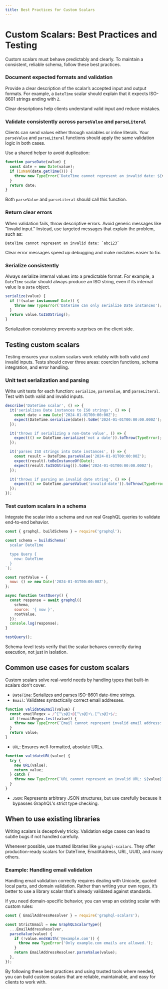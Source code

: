 ```yaml
---
title: Best Practices for Custom Scalars
---
```


# Custom Scalars: Best Practices and Testing

Custom scalars must behave predictably and clearly. To maintain a consistent, reliable 
schema, follow these best practices.

### Document expected formats and validation

Provide a clear description of the scalar’s accepted input and output formats. For example, a 
`DateTime` scalar should explain that it expects ISO-8601 strings ending with `Z`.

Clear descriptions help clients understand valid input and reduce mistakes.

### Validate consistently across `parseValue` and `parseLiteral`

Clients can send values either through variables or inline literals.
Your `parseValue` and `parseLiteral` functions should apply the same validation logic in 
both cases.

Use a shared helper to avoid duplication:

```js
function parseDate(value) {
  const date = new Date(value);
  if (isNaN(date.getTime())) {
    throw new TypeError(`DateTime cannot represent an invalid date: ${value}`);
  }
  return date;
}
```

Both `parseValue` and `parseLiteral` should call this function.

### Return clear errors

When validation fails, throw descriptive errors. Avoid generic messages like "Invalid input."
Instead, use targeted messages that explain the problem, such as:

```text
DateTime cannot represent an invalid date: `abc123`
```

Clear error messages speed up debugging and make mistakes easier to fix.

### Serialize consistently

Always serialize internal values into a predictable format.
For example, a `DateTime` scalar should always produce an ISO string, even if its 
internal value is a `Date` object.

```js
serialize(value) {
  if (!(value instanceof Date)) {
    throw new TypeError('DateTime can only serialize Date instances');
  }
  return value.toISOString();
}
```

Serialization consistency prevents surprises on the client side.

## Testing custom scalars

Testing ensures your custom scalars work reliably with both valid and invalid inputs.
Tests should cover three areas: coercion functions, schema integration, and error handling.

### Unit test serialization and parsing

Write unit tests for each function: `serialize`, `parseValue`, and `parseLiteral`.
Test with both valid and invalid inputs.

```js
describe('DateTime scalar', () => {
  it('serializes Date instances to ISO strings', () => {
    const date = new Date('2024-01-01T00:00:00Z');
    expect(DateTime.serialize(date)).toBe('2024-01-01T00:00:00.000Z');
  });

  it('throws if serializing a non-Date value', () => {
    expect(() => DateTime.serialize('not a date')).toThrow(TypeError);
  });

  it('parses ISO strings into Date instances', () => {
    const result = DateTime.parseValue('2024-01-01T00:00:00Z');
    expect(result).toBeInstanceOf(Date);
    expect(result.toISOString()).toBe('2024-01-01T00:00:00.000Z');
  });

  it('throws if parsing an invalid date string', () => {
    expect(() => DateTime.parseValue('invalid-date')).toThrow(TypeError);
  });
});
```

### Test custom scalars in a schema

Integrate the scalar into a schema and run real GraphQL queries to validate end-to-end behavior.

```js
const { graphql, buildSchema } = require('graphql');

const schema = buildSchema(`
  scalar DateTime

  type Query {
    now: DateTime
  }
`);

const rootValue = {
  now: () => new Date('2024-01-01T00:00:00Z'),
};

async function testQuery() {
  const response = await graphql({
    schema,
    source: '{ now }',
    rootValue,
  });
  console.log(response);
}

testQuery();
```

Schema-level tests verify that the scalar behaves correctly during execution, not just 
in isolation.

## Common use cases for custom scalars

Custom scalars solve real-world needs by handling types that built-in scalars don't cover.

- `DateTime`: Serializes and parses ISO-8601 date-time strings.
- `Email`: Validates syntactically correct email addresses.

```js
function validateEmail(value) {
  const emailRegex = /^[^\s@]+@[^\s@]+\.[^\s@]+$/;
  if (!emailRegex.test(value)) {
    throw new TypeError(`Email cannot represent invalid email address: ${value}`);
  }
  return value;
}
```

- `URL`: Ensures well-formatted, absolute URLs.

```js
function validateURL(value) {
  try {
    new URL(value);
    return value;
  } catch {
    throw new TypeError(`URL cannot represent an invalid URL: ${value}`);
  }
}
```

- `JSON`: Represents arbitrary JSON structures, but use carefully because it bypasses 
GraphQL's strict type checking.

## When to use existing libraries

Writing scalars is deceptively tricky. Validation edge cases can lead to subtle bugs if 
not handled carefully.

Whenever possible, use trusted libraries like `graphql-scalars`. They offer production-ready 
scalars for DateTime, EmailAddress, URL, UUID, and many others.

### Example: Handling email validation

Handling email validation correctly requires dealing with Unicode, quoted local parts, and 
domain validation. Rather than writing your own regex, it’s better to use a library scalar 
that's already validated against standards.

If you need domain-specific behavior, you can wrap an existing scalar with custom rules:

```js
const { EmailAddressResolver } = require('graphql-scalars');

const StrictEmail = new GraphQLScalarType({
  ...EmailAddressResolver,
  parseValue(value) {
    if (!value.endsWith('@example.com')) {
      throw new TypeError('Only example.com emails are allowed.');
    }
    return EmailAddressResolver.parseValue(value);
  },
});
```

By following these best practices and using trusted tools where needed, you can build custom 
scalars that are reliable, maintainable, and easy for clients to work with.